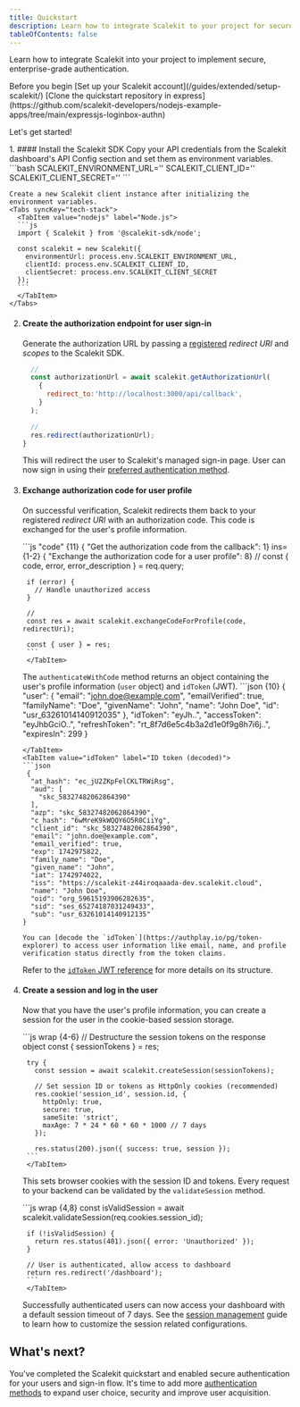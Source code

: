 ```yaml
---
title: Quickstart
description: Learn how to integrate Scalekit to your project for secure authentication and user management.
tableOfContents: false
---
```



Learn how to integrate Scalekit into your project to implement secure, enterprise-grade authentication.

<div>
   Before you begin
  <CheckItem iconName="forward-slash">
     [Set up your Scalekit account](/guides/extended/setup-scalekit/)
  </CheckItem>
  <CheckItem iconName="github">
     [Clone the quickstart repository in express](https://github.com/scalekit-developers/nodejs-example-apps/tree/main/expressjs-loginbox-authn)
  </CheckItem>
</div>

Let's get started!

<Steps>
 1. #### Install the Scalekit SDK
     <InstallSDK />
    Copy your API credentials from the Scalekit dashboard's API Config section and set them as environment variables.
    ```bash
    SCALEKIT_ENVIRONMENT_URL='<YOUR_ENVIRONMENT_URL>'
    SCALEKIT_CLIENT_ID='<ENVIRONMENT_CLIENT_ID>'
    SCALEKIT_CLIENT_SECRET='<ENVIRONMENT_CLIENT_SECRET>'
    ```

    Create a new Scalekit client instance after initializing the environment variables.
    <Tabs syncKey="tech-stack">
      <TabItem value="nodejs" label="Node.js">
      ```js
      import { Scalekit } from '@scalekit-sdk/node';

      const scalekit = new Scalekit({
        environmentUrl: process.env.SCALEKIT_ENVIRONMENT_URL,
        clientId: process.env.SCALEKIT_CLIENT_ID,
        clientSecret: process.env.SCALEKIT_CLIENT_SECRET
      });
      ```
      </TabItem>
    </Tabs>
  2. #### Create the authorization endpoint for user sign-in
       Generate the authorization URL by passing a  [registered](/guides/product/auth-redirect-uri/) _redirect URI_ and _scopes_ to the Scalekit SDK.
        <Tabs>
        <TabItem value="node" label="Node.js">
        ```js title="Example in Express.js" ins={9} { "Browser redirects the user to the authorization endpoint": 8} { "Generate the authorization URL": 1} wrap
          //
          const authorizationUrl = await scalekit.getAuthorizationUrl(
            {
              redirect_to:'http://localhost:3000/api/callback',
            }
          );

          //
          res.redirect(authorizationUrl);
        }
        ```
        </TabItem>
      </Tabs>

     This will redirect the user to Scalekit's managed sign-in page. User can now sign in using their [preferred authentication method](https://www.example.com).

3. #### Exchange authorization code for user profile
     On successful verification, Scalekit redirects them back to your registered _redirect URI_ with an authorization code. This code is exchanged for the user's profile information.

      <Tabs syncKey="tech-stack">
        <TabItem value="node" label="Node.js">
        ```js  "code" {11}  { "Get the authorization code from the callback": 1} ins={1-2} { "Exchange the authorization code for a user profile": 8}
        //
        const { code, error, error_description } = req.query;

        if (error) {
          // Handle unauthorized access
        }

        //
        const res = await scalekit.exchangeCodeForProfile(code, redirectUri);

        const { user } = res;
        ```
        </TabItem>
      </Tabs>

      The `authenticateWithCode` method returns an object containing the user's profile information (`user` object) and `idToken` (JWT).
      <Tabs>
        <TabItem value="user" label="User object">
        ```json {10}
      {
        "user": {
          "email": "john.doe@example.com",
          "emailVerified": true,
          "familyName": "Doe",
          "givenName": "John",
          "name": "John Doe",
          "id": "usr_63261014140912035"
        },
        "idToken": "eyJh..",
        "accessToken": "eyJhbGciO..",
        "refreshToken": "rt_8f7d6e5c4b3a2d1e0f9g8h7i6j..",
        "expiresIn": 299
      }
      ```
      </TabItem>
      <TabItem value="idToken" label="ID token (decoded)">
      ```json
       {
        "at_hash": "ec_jU2ZKpFelCKLTRWiRsg",
        "aud": [
          "skc_58327482062864390"
        ],
        "azp": "skc_58327482062864390",
        "c_hash": "6wMreK9kWQQY6O5R0CiiYg",
        "client_id": "skc_58327482062864390",
        "email": "john.doe@example.com",
        "email_verified": true,
        "exp": 1742975822,
        "family_name": "Doe",
        "given_name": "John",
        "iat": 1742974022,
        "iss": "https://scalekit-z44iroqaaada-dev.scalekit.cloud",
        "name": "John Doe",
        "oid": "org_59615193906282635",
        "sid": "ses_65274187031249433",
        "sub": "usr_63261014140912135"
      }
      ```
      </TabItem>
      </Tabs>

       You can [decode the `idToken`](https://authplay.io/pg/token-explorer) to access user information like email, name, and profile verification status directly from the token claims.

      Refer to the [`idToken` JWT reference](/reference/concepts/auth-endpoints) for more details on its structure.

4. #### Create a session and log in the user
      Now that you have the user's profile information, you can create a session for the user in the cookie-based session storage.

      <Tabs>
        <TabItem value="javascript" label="Javascript">
        ```js wrap {4-6}
        // Destructure the session tokens on the response object
        const { sessionTokens } = res;

        try {
          const session = await scalekit.createSession(sessionTokens);

          // Set session ID or tokens as HttpOnly cookies (recommended)
          res.cookie('session_id', session.id, {
            httpOnly: true,
            secure: true,
            sameSite: 'strict',
            maxAge: 7 * 24 * 60 * 60 * 1000 // 7 days
          });

          res.status(200).json({ success: true, session });
        ```
        </TabItem>
      </Tabs>

      This sets browser cookies with the session ID and tokens. Every request to your backend can be validated by the `validateSession` method.

      <Tabs>
        <TabItem value="node" label="Node.js">
        ```js wrap {4,8}
        const isValidSession = await scalekit.validateSession(req.cookies.session_id);

        if (!isValidSession) {
          return res.status(401).json({ error: 'Unauthorized' });
        }

        // User is authenticated, allow access to dashboard
        return res.redirect('/dashboard');
        ```
        </TabItem>
      </Tabs>

      Successfully authenticated users can now access your dashboard with a default session timeout of 7 days. See the [session management](/manual/getting-started/manage-user-sessions) guide to learn how to customize the session related configurations.

</Steps>


## What's next?

You've completed the Scalekit quickstart and enabled secure authentication for your users and sign-in flow. It's time to add more [authentication methods](/manual/social-logins-quickstart/) to expand user choice, security and improve user acquisition.